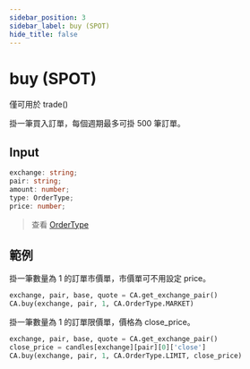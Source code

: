 ```yaml
---
sidebar_position: 3
sidebar_label: buy (SPOT)
hide_title: false
---
```



# buy (SPOT)

<Highlight color="#ffba00"> 僅可用於 trade() </Highlight>

掛一筆買入訂單，每個週期最多可掛 500 筆訂單。

## Input

```typescript
exchange: string;
pair: string;
amount: number;
type: OrderType;
price: number;
```

> 查看 [OrderType](/docs/developer/api/python/ca-objects/order-type)

## 範例

掛一筆數量為 1 的訂單市價單，市價單可不用設定 price。

```python
exchange, pair, base, quote = CA.get_exchange_pair()
CA.buy(exchange, pair, 1, CA.OrderType.MARKET)
```

掛一筆數量為 1 的訂單限價單，價格為 close_price。

```python
exchange, pair, base, quote = CA.get_exchange_pair()
close_price = candles[exchange][pair][0]['close']
CA.buy(exchange, pair, 1, CA.OrderType.LIMIT, close_price)
```
